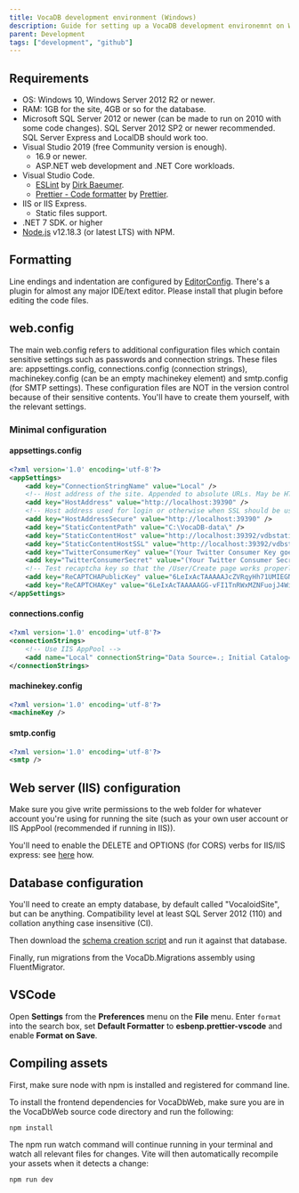 ---
title: VocaDB development environment (Windows)
description: Guide for setting up a VocaDB development environemnt on Windows
parent: Development
tags: ["development", "github"]
---

## Requirements

- OS: Windows 10, Windows Server 2012 R2 or newer.
- RAM: 1GB for the site, 4GB or so for the database.
- Microsoft SQL Server 2012 or newer (can be made to run on 2010 with some code changes). SQL Server 2012 SP2 or newer recommended. SQL Server Express and LocalDB should work too.
- Visual Studio 2019 (free Community version is enough).
  - 16.9 or newer.
  - ASP.NET web development and .NET Core workloads.
- Visual Studio Code.
  - [ESLint](https://marketplace.visualstudio.com/items?itemName=dbaeumer.vscode-eslint) by [Dirk Baeumer](https://marketplace.visualstudio.com/publishers/dbaeumer).
  - [Prettier - Code formatter](https://marketplace.visualstudio.com/items?itemName=esbenp.prettier-vscode) by [Prettier](https://marketplace.visualstudio.com/publishers/esbenp).
- IIS or IIS Express.
  - Static files support.
- .NET 7 SDK. or higher
- [Node.js](https://nodejs.org/) v12.18.3 (or latest LTS) with NPM.

## Formatting

Line endings and indentation are configured by [EditorConfig](http://editorconfig.org/). There's a plugin for almost any major IDE/text editor. Please install that plugin before editing the code files.

## web.config

The main web.config refers to additional configuration files which contain sensitive settings such as passwords and connection strings. These files are: appsettings.config, connections.config (connection strings), machinekey.config (can be an empty machinekey element) and smtp.config (for SMTP settings). These configuration files are NOT in the version control because of their sensitive contents. You'll have to create them yourself, with the relevant settings.

### Minimal configuration

#### appsettings.config

```xml
<?xml version='1.0' encoding='utf-8'?>
<appSettings>
    <add key="ConnectionStringName" value="Local" />
    <!-- Host address of the site. Appended to absolute URLs. May be HTTP or HTTPS -->
    <add key="HostAddress" value="http://localhost:39390" />
    <!-- Host address used for login or otherwise when SSL should be used. -->
    <add key="HostAddressSecure" value="http://localhost:39390" />
    <add key="StaticContentPath" value="C:\VocaDB-data\" />
    <add key="StaticContentHost" value="http://localhost:39392/vdbstatic" />
    <add key="StaticContentHostSSL" value="http://localhost:39392/vdbstatic" />
    <add key="TwitterConsumerKey" value="(Your Twitter Consumer Key goes here)" />
    <add key="TwitterConsumerSecret" value="(Your Twitter Consumer Secret goes here)" />
    <!-- Test recaptcha key so that the /User/Create page works properly. -->
    <add key="ReCAPTCHAPublicKey" value="6LeIxAcTAAAAAJcZVRqyHh71UMIEGNQ_MXjiZKhI" />
    <add key="ReCAPTCHAKey" value="6LeIxAcTAAAAAGG-vFI1TnRWxMZNFuojJ4WifJWe" />
</appSettings>
```

#### connections.config

```xml
<?xml version='1.0' encoding='utf-8'?>
<connectionStrings>
    <!-- Use IIS AppPool -->
    <add name="Local" connectionString="Data Source=.; Initial Catalog=VocaloidSite; Trusted_Connection=True;" />
</connectionStrings>
```

#### machinekey.config

```xml
<?xml version='1.0' encoding='utf-8'?>
<machineKey />
```

#### smtp.config

```xml
<?xml version='1.0' encoding='utf-8'?>
<smtp />
```

## Web server (IIS) configuration

Make sure you give write permissions to the web folder for whatever account you're using for running the site (such as your own user account or IIS AppPool (recommended if running in IIS)).

You'll need to enable the DELETE and OPTIONS (for CORS) verbs for IIS/IIS express: see [here](http://geekswithblogs.net/michelotti/archive/2011/05/28/resolve-404-in-iis-express-for-put-and-delete-verbs.aspx) how.

## Database configuration

You'll need to create an empty database, by default called "VocaloidSite", but can be anything. Compatibility level at least SQL Server 2012 (110) and collation anything case insensitive (CI).

Then download the [schema creation script](http://vocaloid.eu/vocadb/empty-mssql.sql) and run it against that database.

Finally, run migrations from the VocaDb.Migrations assembly using FluentMigrator.

## VSCode

Open **Settings** from the **Preferences** menu on the **File** menu. Enter `format` into the search box, set **Default Formatter** to **esbenp.prettier-vscode** and enable **Format on Save**.

## Compiling assets

First, make sure node with npm is installed and registered for command line.

To install the frontend dependencies for VocaDbWeb, make sure you are in the VocaDbWeb source code directory and run the following:

    npm install

The npm run watch command will continue running in your terminal and watch all relevant files for changes. Vite will then automatically recompile your assets when it detects a change:

    npm run dev
